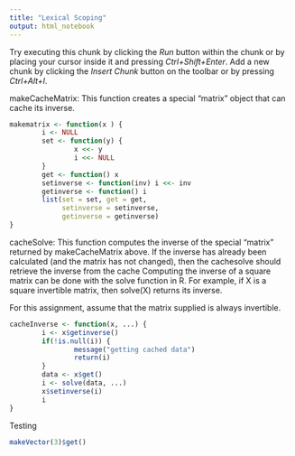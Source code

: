 ```yaml
---
title: "Lexical Scoping"
output: html_notebook
---
```


Try executing this chunk by clicking the *Run* button within the chunk or by placing your cursor inside it and pressing *Ctrl+Shift+Enter*. 
Add a new chunk by clicking the *Insert Chunk* button on the toolbar or by pressing *Ctrl+Alt+I*.


makeCacheMatrix: This function creates a special "matrix" object that can cache its inverse.
```r
makematrix <- function(x ) {
        i <- NULL
        set <- function(y) {
                x <<- y
                i <<- NULL
        }
        get <- function() x
        setinverse <- function(inv) i <<- inv
        getinverse <- function() i
        list(set = set, get = get,
             setinverse = setinverse,
             getinverse = getinverse)
}
```

cacheSolve: This function computes the inverse of the special "matrix" returned by makeCacheMatrix above. If the inverse has already been calculated (and the matrix has not changed), then the cachesolve should retrieve the inverse from the cache
Computing the inverse of a square matrix can be done with the solve function in R. For example, if X is a square invertible matrix, then solve(X) returns its inverse.

For this assignment, assume that the matrix supplied is always invertible.
```r
cacheInverse <- function(x, ...) {
        i <- x$getinverse()
        if(!is.null(i)) {
                message("getting cached data")
                return(i)
        }
        data <- x$get()
        i <- solve(data, ...)
        x$setinverse(i)
        i
}
```


Testing
```r
makeVector(3)$get()


```


